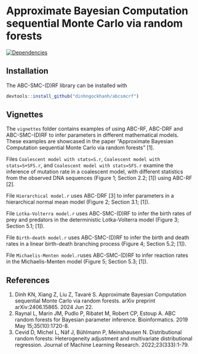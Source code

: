 #   Approximate Bayesian Computation sequential Monte Carlo via random forests

<!-- badges: start -->
[![Dependencies](https://img.shields.io/badge/dependencies-10/85-red?style=flat)](#)
<!-- badges: end -->

##  Installation

The ABC-SMC-(D)RF library can be installed with

```r
devtools::install_github("dinhngockhanh/abcsmcrf")
```

##  Vignettes

The `vignettes` folder contains examples of using ABC-RF, ABC-DRF and ABC-SMC-(D)RF to infer parameters in different mathematical models. These examples are showcased in the paper "Approximate Bayesian Computation sequential Monte Carlo via random forests" [1].

Files `Coalescent model with stats=S.r`, `Coalescent model with stats=S+SFS.r`, and `Coalescent model with stats=SFS.r` examine the inference of mutation rate in a coalescent model, with different statistics from the observed DNA sequences (Figure 1; Section 2.2; [1]) using ABC-RF [2].

File `Hierarchical model.r` uses ABC-DRF [3] to infer parameters in a hierarchical normal mean model (Figure 2; Section 3.1; [1]).

File `Lotka-Volterra model.r` uses ABC-SMC-(D)RF to infer the birth rates of prey and predators in the deterministic Lotka-Volterra model (Figure 3; Section 5.1; [1]).

File `Birth-death model.r` uses ABC-SMC-(D)RF to infer the birth and death rates in a linear birth-death branching process (Figure 4; Section 5.2; [1]).

File `Michaelis-Menten model.r`uses ABC-SMC-(D)RF to infer reaction rates in the Michaelis-Menten model (Figure 5; Section 5.3; [1]).

##  References
1.  Dinh KN, Xiang Z, Liu Z, Tavaré S. Approximate Bayesian Computation sequential Monte Carlo via random forests. arXiv preprint arXiv:2406.15865. 2024 Jun 22.
2.  Raynal L, Marin JM, Pudlo P, Ribatet M, Robert CP, Estoup A. ABC random forests for Bayesian parameter inference. Bioinformatics. 2019 May 15;35(10):1720-8.
3.  Cevid D, Michel L, Näf J, Bühlmann P, Meinshausen N. Distributional random forests: Heterogeneity adjustment and multivariate distributional regression. Journal of Machine Learning Research. 2022;23(333):1-79.

